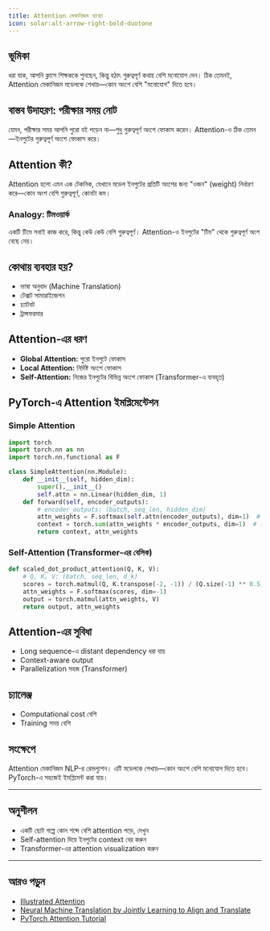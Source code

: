 ```yaml
---
title: Attention মেকানিজম ব্যাখ্যা
icon: solar:alt-arrow-right-bold-duotone
---
```


## ভূমিকা

ধরা যাক, আপনি ক্লাসে শিক্ষককে শুনছেন, কিন্তু হঠাৎ গুরুত্বপূর্ণ কথায় বেশি মনোযোগ দেন। ঠিক তেমনই, Attention মেকানিজম মডেলকে শেখায়—কোন অংশে বেশি "মনোযোগ" দিতে হবে।

## বাস্তব উদাহরণ: পরীক্ষার সময় নোট

যেমন, পরীক্ষার সময় আপনি পুরো বই পড়েন না—শুধু গুরুত্বপূর্ণ অংশে ফোকাস করেন। Attention-ও ঠিক তেমন—ইনপুটের গুরুত্বপূর্ণ অংশে ফোকাস করে।

## Attention কী?

Attention হলো এমন এক টেকনিক, যেখানে মডেল ইনপুটের প্রতিটি অংশের জন্য "ওজন" (weight) নির্ধারণ করে—কোন অংশ বেশি গুরুত্বপূর্ণ, কোনটা কম।

### Analogy: টিমওয়ার্ক

একটি টিমে সবাই কাজ করে, কিন্তু কেউ কেউ বেশি গুরুত্বপূর্ণ। Attention-ও ইনপুটের "টিম" থেকে গুরুত্বপূর্ণ অংশ বেছে নেয়।

## কোথায় ব্যবহার হয়?
- ভাষা অনুবাদ (Machine Translation)
- টেক্সট সামারাইজেশন
- চ্যাটবট
- ট্রান্সফরমার

## Attention-এর ধরণ
- **Global Attention:** পুরো ইনপুটে ফোকাস
- **Local Attention:** নির্দিষ্ট অংশে ফোকাস
- **Self-Attention:** নিজের ইনপুটের বিভিন্ন অংশে ফোকাস (Transformer-এ ব্যবহৃত)

## PyTorch-এ Attention ইমপ্লিমেন্টেশন

### Simple Attention
```python
import torch
import torch.nn as nn
import torch.nn.functional as F

class SimpleAttention(nn.Module):
    def __init__(self, hidden_dim):
        super().__init__()
        self.attn = nn.Linear(hidden_dim, 1)
    def forward(self, encoder_outputs):
        # encoder_outputs: (batch, seq_len, hidden_dim)
        attn_weights = F.softmax(self.attn(encoder_outputs), dim=1)  # (batch, seq_len, 1)
        context = torch.sum(attn_weights * encoder_outputs, dim=1)  # (batch, hidden_dim)
        return context, attn_weights
```

### Self-Attention (Transformer-এর বেসিক)
```python
def scaled_dot_product_attention(Q, K, V):
    # Q, K, V: (batch, seq_len, d_k)
    scores = torch.matmul(Q, K.transpose(-2, -1)) / (Q.size(-1) ** 0.5)
    attn_weights = F.softmax(scores, dim=-1)
    output = torch.matmul(attn_weights, V)
    return output, attn_weights
```

## Attention-এর সুবিধা
- Long sequence-এ distant dependency ধরা যায়
- Context-aware output
- Parallelization সহজ (Transformer)

## চ্যালেঞ্জ
- Computational cost বেশি
- Training সময় বেশি

## সংক্ষেপে
Attention মেকানিজম NLP-র রেভল্যুশন। এটি মডেলকে শেখায়—কোন অংশে বেশি মনোযোগ দিতে হবে। PyTorch-এ সহজেই ইমপ্লিমেন্ট করা যায়।

---

## অনুশীলন
- একটি ছোট গল্পে কোন শব্দে বেশি attention পড়ে, দেখুন
- Self-attention দিয়ে ইনপুটের context বের করুন
- Transformer-এর attention visualization করুন

---

## আরও পড়ুন
- [Illustrated Attention](https://jalammar.github.io/illustrated-transformer/)
- [Neural Machine Translation by Jointly Learning to Align and Translate](https://arxiv.org/abs/1409.0473)
- [PyTorch Attention Tutorial](https://pytorch.org/tutorials/beginner/transformer_tutorial.html)
